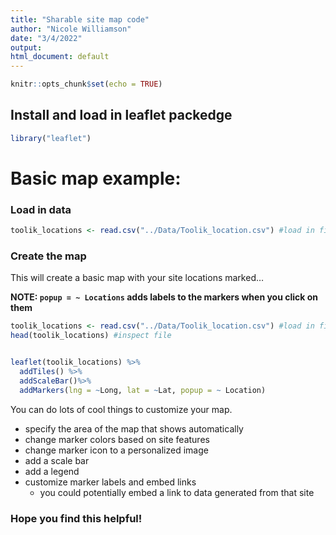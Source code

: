 ```yaml
---
title: "Sharable site map code"
author: "Nicole Williamson"
date: "3/4/2022"
output:  
html_document: default
---
```


```r
knitr::opts_chunk$set(echo = TRUE)
```




## Install and load in leaflet packedge 
```r
library("leaflet")
```

# Basic map example:  

### Load in data 

```r
toolik_locations <- read.csv("../Data/Toolik_location.csv") #load in file 
```
  
### Create the map 

This will create a basic map with your site locations marked...  

  **NOTE: `popup = ~ Locations` adds labels to the markers when you click on them**  
```r
toolik_locations <- read.csv("../Data/Toolik_location.csv") #load in file 
head(toolik_locations) #inspect file


leaflet(toolik_locations) %>% 
  addTiles() %>% 
  addScaleBar()%>%
  addMarkers(lng = ~Long, lat = ~Lat, popup = ~ Location)
```
  
You can do lots of cool things to customize your map. 

- specify the area of the map that shows automatically 
- change marker colors based on site features 
- change marker icon to a personalized image
- add a scale bar
- add a legend 
- customize marker labels and embed links 
  - you could potentially embed a link to data generated from that site  
  


### Hope you find this helpful!

